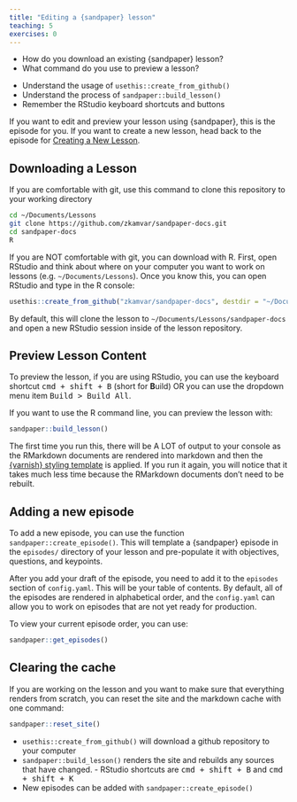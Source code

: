 ```yaml
---
title: "Editing a {sandpaper} lesson"
teaching: 5
exercises: 0
---
```


:::::::::::::::::::: questions

 - How do you download an existing {sandpaper} lesson?
 - What command do you use to preview a lesson?
 
:::::::::::::::::::::::::::::

:::::::::::::::::::: objectives

 - Understand the usage of `usethis::create_from_github()`
 - Understand the process of `sandpaper::build_lesson()`
 - Remember the RStudio keyboard shortcuts and buttons

:::::::::::::::::::::::::::::::


If you want to edit and preview your lesson using {sandpaper}, this is the
episode for you. If you want to create a new lesson, head back to the episode
for [Creating a New Lesson](new-site.html).

## Downloading a Lesson {#create-from-github}

If you are comfortable with git, use this command to clone this repository to
your working directory

```bash
cd ~/Documents/Lessons
git clone https://github.com/zkamvar/sandpaper-docs.git
cd sandpaper-docs
R
```

If you are NOT comfortable with git, you can download with R. First, open 
RStudio and think about where on your computer you want to work on lessons
(e.g. `~/Documents/Lessons`). Once you know this, you can open RStudio and type
in the R console:

```r
usethis::create_from_github("zkamvar/sandpaper-docs", destdir = "~/Documents/Lessons")
```

By default, this will clone the lesson to `~/Documents/Lessons/sandpaper-docs`
and open a new RStudio session inside of the lesson repository.

## Preview Lesson Content {#build-lesson}

To preview the lesson, if you are using RStudio, you can use the keyboard
shortcut <kbd>cmd + shift + B</kbd> (short for **B**uild) OR you can use the
dropdown menu item <kbd>Build > Build All</kbd>. 

If you want to use the R command line, you can preview the lesson with:

```r
sandpaper::build_lesson()
```

The first time you run this, there will be A LOT of output to your console as
the RMarkdown documents are rendered into markdown and then the 
[{varnish} styling template](template.html) is applied. If you run it again, you
will notice that it takes much less time because the RMarkdown documents don't
need to be rebuilt. 


## Adding a new episode {#create-episode}

To add a new episode, you can use the function `sandpaper::create_episode()`.
This will template a {sandpaper} episode in the `episodes/` directory of your
lesson and pre-populate it with objectives, questions, and keypoints. 

After you add your draft of the episode, you need to add it to the `episodes`
section of `config.yaml`. This will be your table of contents. By default, all
of the episodes are rendered in alphabetical order, and the `config.yaml` can
allow you to work on episodes that are not yet ready for production. 

To view your current episode order, you can use:

```r
sandpaper::get_episodes()
```


## Clearing the cache {#reset-site}

If you are working on the lesson and you want to make sure that everything 
renders from scratch, you can reset the site and the markdown cache with one 
command:

```r
sandpaper::reset_site()
```

::::::::::::::::::::: keypoints

 - `usethis::create_from_github()` will download a github repository to your computer
 - `sandpaper::build_lesson()` renders the site and rebuilds any sources that have changed. - RStudio shortcuts are <kbd>cmd + shift + B</kbd> and <kbd>cmd + shift + K</kbd>
 - New episodes can be added with `sandpaper::create_episode()`

:::::::::::::::::::::::::::::::
